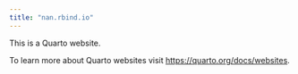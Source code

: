 ```yaml
---
title: "nan.rbind.io"
---
```


This is a Quarto website.

To learn more about Quarto websites visit <https://quarto.org/docs/websites>.
